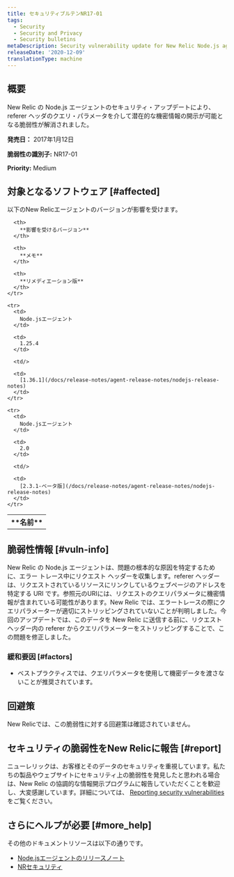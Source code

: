 ```yaml
---
title: セキュリティブルテンNR17-01
tags:
  - Security
  - Security and Privacy
  - Security bulletins
metaDescription: Security vulnerability update for New Relic Node.js agent.
releaseDate: '2020-12-09'
translationType: machine
---
```


## 概要

New Relic の Node.js エージェントのセキュリティ・アップデートにより、 referer ヘッダのクエリ・パラメータを介して潜在的な機密情報の開示が可能となる脆弱性が解消されました。

**発売日：** 2017年1月12日

**脆弱性の識別子:** NR17-01

**Priority:** Medium

## 対象となるソフトウェア [#affected]

以下のNew Relicエージェントのバージョンが影響を受けます。

<table>
  <tbody>
    <tr>
      <th>
        **名前**
      </th>

      <th>
        **影響を受けるバージョン**
      </th>

      <th>
        **メモ**
      </th>

      <th>
        **リメディエーション版**
      </th>
    </tr>

    <tr>
      <td>
        Node.jsエージェント
      </td>

      <td>
        1.25.4
      </td>

      <td/>

      <td>
        [1.36.1](/docs/release-notes/agent-release-notes/nodejs-release-notes)
      </td>
    </tr>

    <tr>
      <td>
        Node.jsエージェント
      </td>

      <td>
        2.0
      </td>

      <td/>

      <td>
        [2.3.1-ベータ版](/docs/release-notes/agent-release-notes/nodejs-release-notes)
      </td>
    </tr>
  </tbody>
</table>

## 脆弱性情報 [#vuln-info]

New Relic の Node.js エージェントは、問題の根本的な原因を特定するために、エラー トレース中にリクエスト ヘッダーを収集します。referer ヘッダーは、リクエストされているリソースにリンクしているウェブページのアドレスを特定する URI です。参照元のURIには、リクエストのクエリパラメータに機密情報が含まれている可能性があります。New Relic では、エラートレースの際にクエリパラメーターが適切にストリッピングされていないことが判明しました。今回のアップデートでは、このデータを New Relic に送信する前に、リクエストヘッダー内の referer からクエリパラメーターをストリッピングすることで、この問題を修正しました。

### 緩和要因 [#factors]

* ベストプラクティスでは、クエリパラメータを使用して機密データを渡さないことが推奨されています。

## 回避策

New Relicでは、この脆弱性に対する回避策は確認されていません。

## セキュリティの脆弱性をNew Relicに報告 [#report]

ニューレリックは、お客様とそのデータのセキュリティを重視しています。私たちの製品やウェブサイトにセキュリティ上の脆弱性を発見したと思われる場合は、New Relic の協調的な情報開示プログラムに報告していただくことを歓迎し、大変感謝しています。詳細については、 [Reporting security vulnerabilities](/docs/security/new-relic-security/data-privacy/reporting-security-vulnerabilities) をご覧ください。

## さらにヘルプが必要 [#more_help]

その他のドキュメントリソースは以下の通りです。

* [Node.jsエージェントのリリースノート](/docs/release-notes/agent-release-notes/nodejs-release-notes)
* [NRセキュリティ](https://newrelic.com/security)
